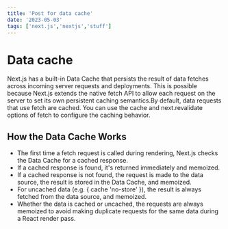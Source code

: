 ```yaml
---
title: 'Post for data cache'
date: '2023-05-03'
tags: ['next.js','nextjs','stuff']
---
```


# Data cache
Next.js has a built-in Data Cache that persists the result of data fetches across incoming server requests and deployments. This is possible because Next.js extends the native fetch API to allow each request on the server to set its own persistent caching semantics.By default, data requests that use fetch are cached. You can use the cache and next.revalidate options of fetch to configure the caching behavior.

## How the Data Cache Works

<CustomImage src="https://raw.githubusercontent.com/fedega15/test-blogposts/main/images/data-cache.avif" alt="ChatGPT provides the benefits of Static-Site Generation" />

- The first time a fetch request is called during rendering, Next.js checks the Data Cache for a cached response.
- If a cached response is found, it's returned immediately and memoized.
- If a cached response is not found, the request is made to the data source, the result is stored in the Data Cache, and memoized.
- For uncached data (e.g. { cache 'no-store' }), the result is always fetched from the data source, and memoized.
- Whether the data is cached or uncached, the requests are always memoized to avoid making duplicate requests for the same data during a React render pass.